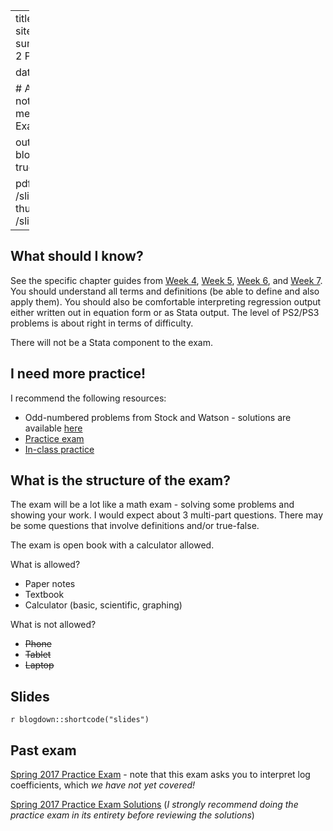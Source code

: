 

---
title: Exam 2 - CH 4-7
sitetitle: Exam 2 - Ch4-7
summary: "EC200 - Exam 2 Prep (Ch4-7)"

date: "2021-09-13"


  
  # Academic page type (do not modify).
type: docs
menu:
  content:
    parent: Exam prep
    weight: 3
    
output:
  blogdown::html_page:
    toc: true

pdf: /slides/Exam1_Review.pdf
thumb: /slides/Exam1_Review.png



---

## What should I know? 

See the specific chapter guides from [Week 4](../04-content), [Week 5](../05-content), [Week 6](../06-content), and [Week 7](../07-content). You should understand all terms and definitions (be able to define and also apply them). You should also be comfortable interpreting regression output either written out in equation form or as Stata output. The level of PS2/PS3 problems is about right in terms of difficulty. 

There will not be a Stata component to the exam. 

## I need more practice!

I recommend the following resources: 

 - Odd-numbered problems from Stock and Watson - solutions are available [here](../../bonus/general-resources)
 - [Practice exam](#practice-exam)
 - [In-class practice](#inclass-practice)

## What is the structure of the exam? 

The exam will be a lot like a math exam - solving some problems and showing your work. I would expect about 3 multi-part questions. There may be some questions that involve definitions and/or true-false.



The exam is open book with a calculator allowed. 

What is allowed?

  - Paper notes
  - Textbook
  - Calculator (basic, scientific, graphing)
  
What is not allowed?

  - ~~Phone~~ 
  - ~~Tablet~~
  - ~~Laptop~~



<!--
### In-class practice 

[Here are the problems](../practice/EC200-03-01practice.pdf) we covered in class.


And a video with solutions! I recommend working through the problems on your own **first**. 

`r htmltools::HTML("{{< youtube q_NbBSDWcpI >}}")`

Or, download a [pdf of the solutions](../practice/EC200-03-01practice_solutions.pdf)



## Helpful materials {#helpful-materials}

Two things that may be useful to you: 

- [Standard Normal Distribution Table](../AppendixTable1_rev.pdf)

- [Formula chart](../Formula-sheet_f20.pdf): Is this all the knowledge you need to know? Of course not! But, this should cover most of the formulas you might need. 
--> 


## Slides

`r blogdown::shortcode("slides")`


## Past exam  {#practice-exam .unnumbered}


[Spring 2017 Practice Exam](../PracticeExams/Unit1Quiz_spring2017_v1.pdf) - note that this exam asks you to interpret log coefficients, which *we have not yet covered!*

[Spring 2017 Practice Exam Solutions](../Unit1Quiz_spring2017_v1 solution.pdf) (*I strongly recommend doing the practice exam in its entirety before reviewing the solutions*)

